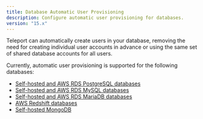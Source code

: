 ```yaml
---
title: Database Automatic User Provisioning 
description: Configure automatic user provisioning for databases.
version: "15.x"
---
```


Teleport can automatically create users in your database, removing the need for
creating individual user accounts in advance or using the same set of shared
database accounts for all users.

Currently, automatic user provisioning is supported for the following databases:

- [Self-hosted and AWS RDS PostgreSQL databases](/docs/database-access/auto-user-provisioning/postgres)
- [Self-hosted and AWS RDS MySQL databases](/docs/database-access/auto-user-provisioning/mysql)
- [Self-hosted and AWS RDS MariaDB databases](/docs/database-access/auto-user-provisioning/mariadb)
- [AWS Redshift databases](/docs/database-access/auto-user-provisioning/aws-redshift)
- [Self-hosted MongoDB](/docs/database-access/auto-user-provisioning/mongodb)
